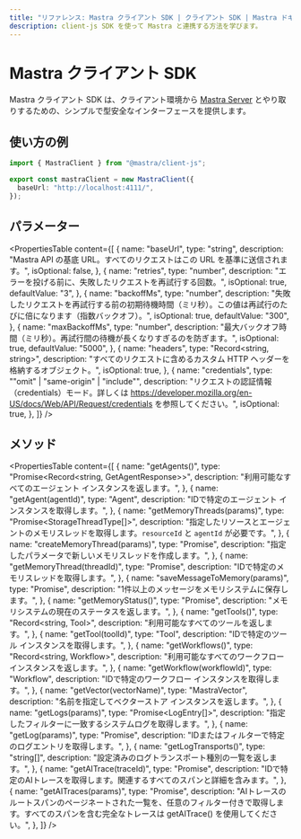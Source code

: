 ```yaml
---
title: "リファレンス: Mastra クライアント SDK | クライアント SDK | Mastra ドキュメント"
description: client-js SDK を使って Mastra と連携する方法を学びます。
---
```


# Mastra クライアント SDK

Mastra クライアント SDK は、クライアント環境から [Mastra Server](/docs/deployment/server-deployment) とやり取りするための、シンプルで型安全なインターフェースを提供します。

## 使い方の例

```typescript title="lib/mastra/mastra-client.ts" showLineNumbers copy
import { MastraClient } from "@mastra/client-js";

export const mastraClient = new MastraClient({
  baseUrl: "http://localhost:4111/",
});
```


## パラメーター

<PropertiesTable
  content={[
    {
      name: "baseUrl",
      type: "string",
      description:
        "Mastra API の基底 URL。すべてのリクエストはこの URL を基準に送信されます。",
      isOptional: false,
    },
    {
      name: "retries",
      type: "number",
      description:
        "エラーを投げる前に、失敗したリクエストを再試行する回数。",
      isOptional: true,
      defaultValue: "3",
    },
    {
      name: "backoffMs",
      type: "number",
      description:
        "失敗したリクエストを再試行する前の初期待機時間（ミリ秒）。この値は再試行のたびに倍になります（指数バックオフ）。",
      isOptional: true,
      defaultValue: "300",
    },
    {
      name: "maxBackoffMs",
      type: "number",
      description:
        "最大バックオフ時間（ミリ秒）。再試行間の待機が長くなりすぎるのを防ぎます。",
      isOptional: true,
      defaultValue: "5000",
    },
    {
      name: "headers",
      type: "Record<string, string>",
      description:
        "すべてのリクエストに含めるカスタム HTTP ヘッダーを格納するオブジェクト。",
      isOptional: true,
    },
    {
      name: "credentials",
      type: "\"omit\" | \"same-origin\" | \"include\"",
      description:
        "リクエストの認証情報（credentials）モード。詳しくは https://developer.mozilla.org/en-US/docs/Web/API/Request/credentials を参照してください。",
      isOptional: true,
    },
  ]}
/>

## メソッド

<PropertiesTable
  content={[
    {
      name: "getAgents()",
      type: "Promise<Record<string, GetAgentResponse>>",
      description: "利用可能なすべてのエージェント インスタンスを返します。",
    },
    {
      name: "getAgent(agentId)",
      type: "Agent",
      description: "IDで特定のエージェント インスタンスを取得します。",
    },
    {
      name: "getMemoryThreads(params)",
      type: "Promise<StorageThreadType[]>",
      description:
        "指定したリソースとエージェントのメモリスレッドを取得します。`resourceId` と `agentId` が必要です。",
    },
    {
      name: "createMemoryThread(params)",
      type: "Promise<MemoryThread>",
      description: "指定したパラメータで新しいメモリスレッドを作成します。",
    },
    {
      name: "getMemoryThread(threadId)",
      type: "Promise<MemoryThread>",
      description: "IDで特定のメモリスレッドを取得します。",
    },
    {
      name: "saveMessageToMemory(params)",
      type: "Promise<void>",
      description: "1件以上のメッセージをメモリシステムに保存します。",
    },
    {
      name: "getMemoryStatus()",
      type: "Promise<MemoryStatus>",
      description: "メモリシステムの現在のステータスを返します。",
    },
    {
      name: "getTools()",
      type: "Record<string, Tool>",
      description: "利用可能なすべてのツールを返します。",
    },
    {
      name: "getTool(toolId)",
      type: "Tool",
      description: "IDで特定のツール インスタンスを取得します。",
    },
    {
      name: "getWorkflows()",
      type: "Record<string, Workflow>",
      description: "利用可能なすべてのワークフロー インスタンスを返します。",
    },
    {
      name: "getWorkflow(workflowId)",
      type: "Workflow",
      description: "IDで特定のワークフロー インスタンスを取得します。",
    },
    {
      name: "getVector(vectorName)",
      type: "MastraVector",
      description: "名前を指定してベクターストア インスタンスを返します。",
    },
    {
      name: "getLogs(params)",
      type: "Promise<LogEntry[]>",
      description: "指定したフィルターに一致するシステムログを取得します。",
    },
    {
      name: "getLog(params)",
      type: "Promise<LogEntry>",
      description: "IDまたはフィルターで特定のログエントリを取得します。",
    },
    {
      name: "getLogTransports()",
      type: "string[]",
      description: "設定済みのログトランスポート種別の一覧を返します。",
    },
    {
      name: "getAITrace(traceId)",
      type: "Promise<AITraceRecord>",
      description:
        "IDで特定のAIトレースを取得します。関連するすべてのスパンと詳細を含みます。",
    },
    {
      name: "getAITraces(params)",
      type: "Promise<GetAITracesResponse>",
      description:
        "AIトレースのルートスパンのページネートされた一覧を、任意のフィルター付きで取得します。すべてのスパンを含む完全なトレースは getAITrace() を使用してください。",
    },
  ]}
/>